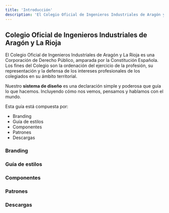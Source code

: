 ```yaml
---
title: 'Introducción'
description: 'El Colegio Oficial de Ingenieros Industriales de Aragón y La Rioja es una Corporación de Derecho Público, amparada por la Constitución Española. Los fines del Colegio son la ordenación del ejercicio de la profesión, su representación y la defensa de los intereses profesionales de los colegiados en su ámbito territorial.'
---
```


## Colegio Oficial de Ingenieros Industriales de Aragón y La Rioja

El Colegio Oficial de Ingenieros Industriales de Aragón y La Rioja es una Corporación de Derecho Público, amparada por la Constitución Española. Los fines del Colegio son la ordenación del ejercicio de la profesión, su representación y la defensa de los intereses profesionales de los colegiados en su ámbito territorial.

Nuestro **sistema de diseño** es una declaración simple y poderosa que guía lo que hacemos. Incluyendo cómo nos vemos, pensamos y hablamos con el mundo.

Esta guía está compuesta por:

- Branding
- Guía de estilos
- Componentes
- Patrones
- Descargas

### Branding

### Guía de estilos

### Componentes

### Patrones

### Descargas



